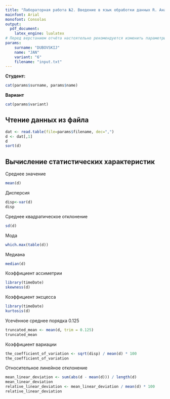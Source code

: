 ```yaml
---
title: "Лабораторная работа №2. Введение в язык обработки данных R. Анализ одномерных данных"
mainfont: Arial
monofont: Consolas
output:
  pdf_document: 
    latex_engine: lualatex
# Перед верстанием отчёта настоятельно рекомендуется изменить параметры. Более подробная информация по ним представлена в комментариях ниже.
params: 
    surname: "DUBOVSKIJ"
    name: "JAN"
    variant: "6"
    filename: "input.txt"
---
```


<!-- Ниже расположены два блока с программным кодом, который выводит фамилию и имя студента, а также номер варианта. Они определяются параметрами surname, name и variant, объявленными в преамбуле, расположенной выше. К параметрам в коде можно обращаться через конструкцию params$var, где var - название переменной --> 

<!-- Значения этих параметров можно поменять непосредственно в самом файле или используя опцию "Knit with Parameters..." -->

<!-- Параметр echo=FALSE означает, что в отчёте сам код представлен не будет, будет выведен только результат его выполнения (в данном случае - вывод имени студента и номера варианта) -->

**Студент:**

```r
cat(params$surname, params$name)
```

**Вариант**

```r
cat(params$variant)
```

## Чтение данных из файла

<!-- В коде ниже используется переменная params$filename, определённая в преамбуле. Можно её переопределить прямо в этом файле либо сверстать отчёт при помощи команды "Knit with Parameters...", указав в соответствующем поле имя файла или путь к нему. -->

<!-- В зависимости от структуры Вашего файла может понадобиться отредактировать код ниже -->

<!-- Вписал sort(d) для облегчения проверки вычислений -->

```r
dat <- read.table(file=params$filename, dec=",")
d <- dat[,1]
d
sort(d)
```

## Вычисление статистических характеристик

<!-- Расчитайте и выведите следующие статистические характеристики для Ваших данных -->

Среднее значение

```r
mean(d)

```

Дисперсия

```r
disp<-var(d)
disp

```

Среднее квадратическое отклонение

```r
sd(d)

```

Мода

```r
which.max(table(d))

```

Медиана

```r
median(d)

```

Коэффициент ассиметрии

```r
library(timeDate)
skewness(d)

```

Коэффициент эксцесса

```r
library(timeDate)
kurtosis(d)

```

<!-- Пожалуйста, укажите явно в тексте отчёта выбранный порядок (как вычисляется порядок усечённой средней, смотрите в лекции) -->

Усечённое среднее порядка 0.125

```r
truncated_mean <- mean(d, trim = 0.125)
truncated_mean

```

Коэффициент вариации

```r
the_coefficient_of_variation <- sqrt(disp) / mean(d) * 100
the_coefficient_of_variation

```

Относительное линейное отклонение

```r
mean_linear_deviation <- sum(abs(d - mean(d))) / length(d)
mean_linear_deviation
relative_linear_deviation <- mean_linear_deviation / mean(d) * 100
relative_linear_deviation

```
